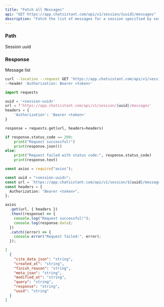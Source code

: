 ```yaml
---
title: "Fetch all Messages"
api: "GET https://app.chatsistant.com/api/v1/session/{uuid}/messages"
description: "Fetch the list of messages for a session specified by session uuid"
---
```


### Path

<ParamField path="uuid" type="string" required>
  Session uuid
</ParamField>

### Response

<ResponseField name="" type="object[]">
  Message list
  <Expandable title="Message properties">
    <ResponseField name="uuid" type="string" />
    <ResponseField name="created_at" type="string" />
    <ResponseField name="modified_at" type="string" />
    <ResponseField name="finish_reason" type="string" />
    <ResponseField name="cite_data_json" type="string" />
    <ResponseField name="meta_json" type="string" />
    <ResponseField name="query" type="string" />
    <ResponseField name="response" type="string" />
  </Expandable>
</ResponseField>

<RequestExample>

```bash Curl
curl --location --request GET 'https://app.chatsistant.com/api/v1/session/{uuid}/messages' \
--header 'Authorization: Bearer <token>'
```

```py Python
import requests

uuid = '<session-uuid>'
url = f'https://app.chatsistant.com/api/v1/session/{uuid}/messages'
headers = {
    'Authorization': 'Bearer <token>'
}

response = requests.get(url, headers=headers)

if response.status_code == 200:
    print("Request successful!")
    print(response.json())
else:
    print("Request failed with status code:", response.status_code)
    print(response.text)
```

```ts JavaScript
const axios = require("axios");

const uuid = "<session-uuid>";
const url = `https://app.chatsistant.com/api/v1/session/${uuid}/messages`;
const headers = {
  Authorization: "Bearer <token>",
};

axios
  .get(url, { headers })
  .then((response) => {
    console.log("Request successful!");
    console.log(response.data);
  })
  .catch((error) => {
    console.error("Request failed:", error);
  });
```

</RequestExample>

<ResponseExample>

```json Response
[
  {
    "cite_data_json": "string",
    "created_at": "string",
    "finish_reason": "string",
    "meta_json": "string",
    "modified_at": "string",
    "query": "string",
    "response": "string",
    "uuid": "string"
  }
]
```

</ResponseExample>
